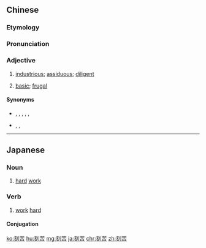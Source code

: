 ==Chinese==
{{zh-forms}}

===Etymology===
{{rfe|lang=zh}}

===Pronunciation===
{{zh-pron
|m=kèkǔ
|c=hak1 fu2
|mn=khek-khó͘
|ma=Zh-kèku.ogg
|cat=a
}}

===Adjective===
{{zh-adj}}

# [[industrious]]; [[assiduous]]; [[diligent]]
# {{lb|zh|of life}} [[basic]]; [[frugal]]

====Synonyms====
* {{sense|industrious}} {{zh-l|刻苦|tr=kèkǔ}}, {{zh-l|耐勞}}, {{zh-l|努力}}, {{zh-l|勤奮}}, {{zh-l|勤勞}}, {{zh-l|勤勉}}
* {{sense|frugal}} {{zh-l|儉樸|tr=jiǎnpǔ}}, {{zh-l|節儉}}, {{zh-l|節約}}

----

==Japanese==
{{ja-kanjitab|こく|く|k1=こっ|yomi=o}}

===Noun===
{{ja-noun|こっく}}

# [[hard]] [[work]]

===Verb===
{{ja-verb-suru|こっく}}

# [[work]] [[hard]]

====Conjugation====
{{ja-suru|こっく}}

[[ko:刻苦]]
[[hu:刻苦]]
[[mg:刻苦]]
[[ja:刻苦]]
[[chr:刻苦]]
[[zh:刻苦]]